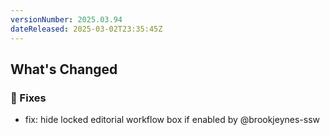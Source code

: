 ```yaml
---
versionNumber: 2025.03.94
dateReleased: 2025-03-02T23:35:45Z
---
```


## What's Changed
### 🔧 Fixes
* fix: hide locked editorial workflow box if enabled by @brookjeynes-ssw
